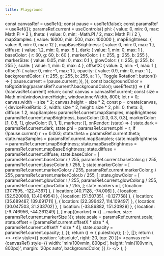 ```yaml
---
title: Playground
---
```



  const canvasRef = useRef();
  const pause = useRef(false);
  const paramsRef = useRef({});
  paramsRef.current = useControls({
    phi: { value: 0, min: 0, max: Math.PI * 2 },
    theta: { value: 0, min: -Math.PI / 2, max: Math.PI / 2 },
    mapSamples: { value: 16000, min: 500, max: 100000 },
    mapBrightness: { value: 6, min: 0, max: 12 },
    mapBaseBrightness: { value: 0, min: 0, max: 1 },
    diffuse: { value: 1.2, min: 0, max: 5 },
    dark: { value: 1, min: 0, max: 1 },
    baseColor: { r: 60, g: 60, b: 60 },
    markerColor: { r: 255, g: 255, b: 255 },
    markerSize: { value: 0.05, min: 0, max: 0.1 },
    glowColor: { r: 255, g: 255, b: 255 },
    scale: { value: 1, min: 0, max: 4 },
    offsetX: { value: 0, min: -1, max: 1 },
    offsetY: { value: 0, min: -1, max: 1 },
    opacity: { value: 0.9, min: 0, max: 1 },
    backgroundColor: { r: 255, g: 255, b: 255, a: 1 },
    'Toggle Rotation': button(() => {
      pause.current = !pause.current;
    }),
  });
  const backgroundColor = toRgbString(paramsRef?.current?.backgroundColor);
  useEffect(() => {
    if (!canvasRef.current) return;
    const canvas = canvasRef.current;
    const size = Math.min(window.innerHeight, window.innerWidth, 800);
    let r = 0;
    canvas.width = size * 2;
    canvas.height = size * 2;
    const p = create(canvas, {
      devicePixelRatio: 2,
      width: size * 2,
      height: size * 2,
      phi: 0,
      theta: 0,
      diffuse: 1.2,
      mapSamples: paramsRef.current.mapSamples,
      mapBrightness: paramsRef.current.mapBrightness,
      baseColor: [0.3, 0.3, 0.3],
      markerColor: [1, 0.5, 1],
      glowColor: [1, 1, 1],
      markers: [],
      onRender: (state) => {
        state.dark = paramsRef.current.dark;
        state.phi = paramsRef.current.phi + r;
        if (!pause.current) r += 0.003;
        state.theta = paramsRef.current.theta;
        state.mapSamples = paramsRef.current.mapSamples;
        state.mapBrightness = paramsRef.current.mapBrightness;
        state.mapBaseBrightness = paramsRef.current.mapBaseBrightness;
        state.diffuse = paramsRef.current.diffuse;
        state.baseColor = [
          paramsRef.current.baseColor.r / 255,
          paramsRef.current.baseColor.g / 255,
          paramsRef.current.baseColor.b / 255,
        ];
        state.markerColor = [
          paramsRef.current.markerColor.r / 255,
          paramsRef.current.markerColor.g / 255,
          paramsRef.current.markerColor.b / 255,
        ];
        state.glowColor = [
          paramsRef.current.glowColor.r / 255,
          paramsRef.current.glowColor.g / 255,
          paramsRef.current.glowColor.b / 255,
        ];
        state.markers = [
          { location: [37.7595, -122.4367] },
          { location: [40.7128, -74.006] },
          { location: [52.520008, 13.404954] },
          { location: [51.507351, -0.127758] },
          { location: [35.689487, 139.691711] },
          { location: [22.396427, 114.109497] },
          { location: [30.047503, 31.233702] },
          { location: [-33.86882, 151.20929] },
          { location: [-9.746956, -44.261249] },
        ].map((marker) => ({ ...marker, size: paramsRef.current.markerSize }));
        state.scale = paramsRef.current.scale;
        state.offset = [paramsRef.current.offsetX * size * 4, paramsRef.current.offsetY * size * 4];
        state.opacity = paramsRef.current.opacity;
      },
    });
    return () => {
      p.destroy();
    };
  }, []);
  return (
    <>
      <div style={{ position: 'absolute', right: 20, top: 20 }}>
        <Leva fill />
      </div>
      <canvas
        ref={canvasRef}
        style={{
          width: 'min(100vmin, 800px)',
          height: 'min(100vmin, 800px)',
          margin: '20px auto',
          backgroundColor,
        }}
      />
    </>
  );
}

<Page />
